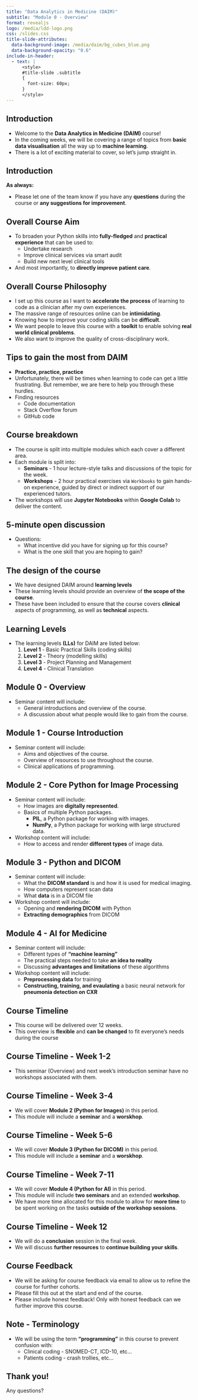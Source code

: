 ```yaml
---
title: "Data Analytics in Medicine (DAIM)"
subtitle: "Module 0 - Overview"
format: revealjs
logo: /media/ldd-logo.png
css: /slides.css
title-slide-attributes:
  data-background-image: /media/daim/bg_cubes_blue.png
  data-background-opacity: "0.6"
include-in-header:
  - text: |
      <style>
      #title-slide .subtitle
      {
        font-size: 60px;
      }
      </style>
---
```


## Introduction {background-image="/media/daim/bg_cubes_blue_right.png" background-opacity="0.6"}

- Welcome to the **Data Analytics in Medicine (DAIM)** course!
- In the coming weeks, we will be covering a range of topics from **basic data visualisation** all the way up to **machine learning**.
- There is a lot of exciting material to cover, so let's jump straight in.

## Introduction {background-image="/media/daim/bg_cubes_blue_right.png" background-opacity="0.6"}

**As always:**

- Please let one of the team know if you have any **questions** during the course or **any suggestions for improvement**.

## Overall Course Aim {background-image="/media/daim/bg_cubes_blue_right.png" background-opacity="0.6"}

- To broaden your Python skills into **fully-fledged** and **practical experience** that can be used to:
  - Undertake research
  - Improve clinical services via smart audit
  - Build new next level clinical tools
- And most importantly, to **directly improve patient care**.

## Overall Course Philosophy {background-image="/media/daim/bg_cubes_blue_right.png" background-opacity="0.6"}

- I set up this course as I want to **accelerate the process** of learning to code as a clinician after my own experiences.
- The massive range of resources online can be **intimidating**.
- Knowing how to improve your coding skills can be **difficult**.
- We want people to leave this course with a **toolkit** to enable solving **real world clinical problems**.
- We also want to improve the quality of cross-disciplinary work.

## Tips to gain the most from DAIM {background-image="/media/daim/bg_cubes_blue_right.png" background-opacity="0.6"}

- **Practice, practice, practice**
- Unfortunately, there will be times when learning to code can get a little frustrating. But remember, we are here to help you through these hurdles.
- Finding resources
  - Code documentation
  - Stack Overflow forum
  - GitHub code

## Course breakdown {background-image="/media/daim/bg_cubes_red_right.png" background-opacity="0.6"}

- The course is split into multiple modules which each cover a different area.
- Each module is split into:
  - **Seminars** - 1 hour lecture-style talks and discussions of the topic for the week.
  - **Workshops** - 2 hour practical exercises via `Workbooks` to gain hands-on experience, guided by direct or indirect support of our experienced tutors.
- The workshops will use **Jupyter Notebooks** within **Google Colab** to deliver the content.

## 5-minute open discussion {background-image="/media/daim/question1.png" background-opacity="0.4"}

- Questions:
  - What incentive did you have for signing up for this course?
  - What is the one skill that you are hoping to gain?

## The design of the course

- We have designed DAIM around **learning levels**
- These learning levels should provide an overview of **the scope of the course**.
- These have been included to ensure that the course covers **clinical** aspects of programming, as well as **technical** aspects.

## Learning Levels {background-image="/media/daim/bg_cubes_red_right.png" background-opacity="0.6"}

- The learning levels **(LLs)** for DAIM are listed below:
  1. **Level 1** - Basic Practical Skills (coding skills)
  2. **Level 2** - Theory (modelling skills)
  3. **Level 3** - Project Planning and Management
  4. **Level 4** - Clinical Translation

## Module 0 - Overview {background-image="/media/daim/bg_cubes_red_right.png" background-opacity="0.6"}

- Seminar content will include:
  - General introductions and overview of the course.
  - A discussion about what people would like to gain from the course.

## Module 1 - Course Introduction {background-image="/media/daim/bg_cubes_red_right.png" background-opacity="0.6"}

- Seminar content will include:
  - Aims and objectives of the course.
  - Overview of resources to use throughout the course.
  - Clinical applications of programming.

## Module 2 - Core Python for Image Processing {background-image="/media/daim/bg_cubes_red_right.png" background-opacity="0.6"}

- Seminar content will include:
  - How images are **digitally represented**.
  - Basics of multiple Python packages.
    - **PIL**, a Python package for working with images.
    - **NumPy**, a Python package for working with large structured data.
- Workshop content will include:
  - How to access and render **different types** of image data.

## Module 3 - Python and DICOM {background-image="/media/daim/bg_cubes_red_right.png" background-opacity="0.6"}

- Seminar content will include:
  - What the **DICOM standard** is and how it is used for medical imaging.
  - How computers represent scan data
  - What **data** is in a DICOM file
- Workshop content will include:
  - Opening and **rendering DICOM** with Python
  - **Extracting demographics** from DICOM

## Module 4 - AI for Medicine {background-image="/media/daim/bg_cubes_red_right.png" background-opacity="0.6"}

- Seminar content will include:
  - Different types of **"machine learning"**
  - The practical steps needed to take **an idea to reality**
  - Discussing **advantages and limitations** of these algorithms
- Workshop content will include:
  - **Preprocessing data** for training
  - **Constructing, training, and evaulating** a basic neural network for **pneumonia detection on CXR**

## Course Timeline {background-image="/media/daim/bg_cubes_red_right.png" background-opacity="0.6"}

- This course will be delivered over 12 weeks.
- This overview is **flexible** and **can be changed** to fit everyone's needs during the course

<!--
Week 1: mod0 - Overview
Week 2: mod1 - Introduction
Week 3: mod2 - Images (seminar)
Week 4: mod2 - Images (workshop)
Week 5: mod3 - DICOM (seminar)
Week 6: mod3 - DICOM (workshop)
Week 7: mod4 - AI (seminar 1)
Week 8: mod4 - AI (workshop 1)
Week 9: mod4 - AI (workshop 1)
Week 10: mod4 - AI (seminar 2)
Week 11: mod4 - AI (workshop 3)
Week 12: mod5 - Conclusion
-->

## Course Timeline - Week 1-2 {background-image="/media/daim/bg_cubes_red_right.png" background-opacity="0.6"}

- This seminar (Overview) and next week's introduction seminar have no workshops associated with them.

## Course Timeline - Week 3-4 {background-image="/media/daim/bg_cubes_red_right.png" background-opacity="0.6"}

- We will cover **Module 2 (Python for Images)** in this period.
- This module will include a **seminar** and a **worskhop**.

## Course Timeline - Week 5-6 {background-image="/media/daim/bg_cubes_red_right.png" background-opacity="0.6"}

- We will cover **Module 3 (Python for DICOM)** in this period.
- This module will include a **seminar** and a **worskhop**.

## Course Timeline - Week 7-11 {background-image="/media/daim/bg_cubes_red_right.png" background-opacity="0.6"}

- We will cover **Module 4 (Python for AI)** in this period.
- This module will include **two seminars** and an extended **workshop**.
- We have more time allocated for this module to allow for **more time** to be spent working on the tasks **outside of the workshop sessions**.

## Course Timeline - Week 12 {background-image="/media/daim/bg_cubes_red_right.png" background-opacity="0.6"}

- We will do a **conclusion** session in the final week.
- We will discuss **further resources** to **continue building your skills**.

## Course Feedback {background-image="/media/daim/bg_cubes_red_right.png" background-opacity="0.6"}

- We will be asking for course feedback via email to allow us to refine the course for further cohorts.
- Please fill this out at the start and end of the course.
- Please include honest feedback! Only with honest feedback can we further improve this course.

## Note - Terminology {background-image="/media/daim/bg_cubes_red_right.png" background-opacity="0.6"}

- We will be using the term **"programming"** in this course to prevent confusion with:
  - Clinical coding - SNOMED-CT, ICD-10, etc...
  - Patients coding - crash trollies, etc...

## Thank you! {background-image="/media/daim/question1.png" background-opacity="0.4"}

Any questions?
